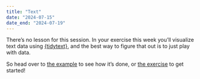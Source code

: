 ```yaml
---
title: "Text"
date: "2024-07-15"
date_end: "2024-07-19"
---
```


There's no lesson for this session. In your exercise this week you'll visualize text data using [{tidytext}](https://www.tidytextmining.com/), and the best way to figure that out is to just play with data.

So head over to [the example](/example/14-example.qmd) to see how it's done, or [the exercise](/assignment/14-exercise.qmd) to get started!
